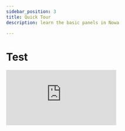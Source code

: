 ```yaml
---
sidebar_position: 3
title: Quick Tour
description: learn the basic panels in Nowa

---
```


# Test


<div style={{ position: 'relative', paddingBottom: 'calc(56.15079365079365% + 41px)', height: 0, width: '100%' }}>
      <iframe
        src="https://demo.arcade.software/BixpKPSRsMF40y31btrw?embed&embed_mobile=tab&embed_desktop=inline&show_copy_link=true"
        title="Arcade Flow (Sun Feb 16 2025)"
        frameBorder="0"
        loading="lazy"
        allowFullScreen
        allow="clipboard-write"
        style={{ position: 'absolute', top: 0, left: 0, width: '100%', height: '100%', colorScheme: 'light' }}
      />
    </div>
  
